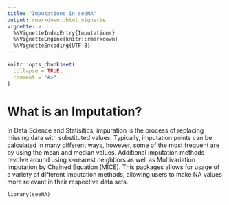 ```yaml
---
title: "Imputations in seeNA"
output: rmarkdown::html_vignette
vignette: >
  %\VignetteIndexEntry{Imputations}
  %\VignetteEngine{knitr::rmarkdown}
  %\VignetteEncoding{UTF-8}
---
```


```r
knitr::opts_chunk$set(
  collapse = TRUE,
  comment = "#>"
)
```

# What is an Imputation?

In Data Science and Statisitics, impuration is the process of replacing missing data with substituted values. Typically, imputation points can be calculated in
many different ways, however, some of the most frequent are by using the mean and median values. Additional imputation methods revolve around using k-nearest
neighbors as well as Multivariation Imputation by Chained Equation (MICE). This packages allows for usage of a variety of different imputation methods,
allowing users to make NA values more relevant in their respective data sets.

```
library(seeNA)
```
